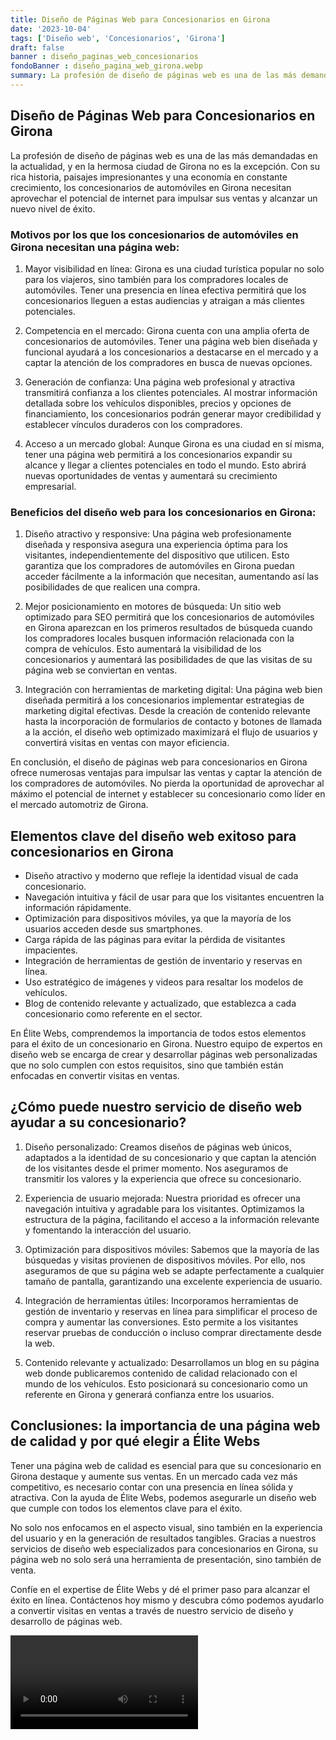 ```yaml
---
title: Diseño de Páginas Web para Concesionarios en Girona
date: '2023-10-04'
tags: ['Diseño web', 'Concesionarios', 'Girona']
draft: false
banner : diseño_paginas_web_concesionarios
fondoBanner : diseño_pagina_web_girona.webp
summary: La profesión de diseño de páginas web es una de las más demandadas en la actualidad, y en la hermosa ciudad de Girona no es la excepción. Con su rica historia, paisajes impresionantes y una economía en constante crecimiento, los concesionarios de automóviles en Girona necesitan aprovechar el potencial de internet para impulsar sus ventas y alcanzar un nuevo nivel de éxito.
---
```


## Diseño de Páginas Web para Concesionarios en Girona

La profesión de diseño de páginas web es una de las más demandadas en la actualidad, y en la hermosa ciudad de Girona no es la excepción. Con su rica historia, paisajes impresionantes y una economía en constante crecimiento, los concesionarios de automóviles en Girona necesitan aprovechar el potencial de internet para impulsar sus ventas y alcanzar un nuevo nivel de éxito.

### Motivos por los que los concesionarios de automóviles en Girona necesitan una página web:

1. Mayor visibilidad en línea: Girona es una ciudad turística popular no solo para los viajeros, sino también para los compradores locales de automóviles. Tener una presencia en línea efectiva permitirá que los concesionarios lleguen a estas audiencias y atraigan a más clientes potenciales.

2. Competencia en el mercado: Girona cuenta con una amplia oferta de concesionarios de automóviles. Tener una página web bien diseñada y funcional ayudará a los concesionarios a destacarse en el mercado y a captar la atención de los compradores en busca de nuevas opciones.

3. Generación de confianza: Una página web profesional y atractiva transmitirá confianza a los clientes potenciales. Al mostrar información detallada sobre los vehículos disponibles, precios y opciones de financiamiento, los concesionarios podrán generar mayor credibilidad y establecer vínculos duraderos con los compradores.

4. Acceso a un mercado global: Aunque Girona es una ciudad en sí misma, tener una página web permitirá a los concesionarios expandir su alcance y llegar a clientes potenciales en todo el mundo. Esto abrirá nuevas oportunidades de ventas y aumentará su crecimiento empresarial.

### Beneficios del diseño web para los concesionarios en Girona:

1. Diseño atractivo y responsive: Una página web profesionamente diseñada y responsiva asegura una experiencia óptima para los visitantes, independientemente del dispositivo que utilicen. Esto garantiza que los compradores de automóviles en Girona puedan acceder fácilmente a la información que necesitan, aumentando así las posibilidades de que realicen una compra.

2. Mejor posicionamiento en motores de búsqueda: Un sitio web optimizado para SEO permitirá que los concesionarios de automóviles en Girona aparezcan en los primeros resultados de búsqueda cuando los compradores locales busquen información relacionada con la compra de vehículos. Esto aumentará la visibilidad de los concesionarios y aumentará las posibilidades de que las visitas de su página web se conviertan en ventas.

3. Integración con herramientas de marketing digital: Una página web bien diseñada permitirá a los concesionarios implementar estrategias de marketing digital efectivas. Desde la creación de contenido relevante hasta la incorporación de formularios de contacto y botones de llamada a la acción, el diseño web optimizado maximizará el flujo de usuarios y convertirá visitas en ventas con mayor eficiencia.

En conclusión, el diseño de páginas web para concesionarios en Girona ofrece numerosas ventajas para impulsar las ventas y captar la atención de los compradores de automóviles. No pierda la oportunidad de aprovechar al máximo el potencial de internet y establecer su concesionario como líder en el mercado automotriz de Girona.

<GifSeo />

<Cta />

## Elementos clave del diseño web exitoso para concesionarios en Girona

- Diseño atractivo y moderno que refleje la identidad visual de cada concesionario.
- Navegación intuitiva y fácil de usar para que los visitantes encuentren la información rápidamente.
- Optimización para dispositivos móviles, ya que la mayoría de los usuarios acceden desde sus smartphones.
- Carga rápida de las páginas para evitar la pérdida de visitantes impacientes.
- Integración de herramientas de gestión de inventario y reservas en línea.
- Uso estratégico de imágenes y videos para resaltar los modelos de vehículos.
- Blog de contenido relevante y actualizado, que establezca a cada concesionario como referente en el sector.
    
En Élite Webs, comprendemos la importancia de todos estos elementos para el éxito de un concesionario en Girona. Nuestro equipo de expertos en diseño web se encarga de crear y desarrollar páginas web personalizadas que no solo cumplen con estos requisitos, sino que también están enfocadas en convertir visitas en ventas.

## ¿Cómo puede nuestro servicio de diseño web ayudar a su concesionario?

1. Diseño personalizado: Creamos diseños de páginas web únicos, adaptados a la identidad de su concesionario y que captan la atención de los visitantes desde el primer momento. Nos aseguramos de transmitir los valores y la experiencia que ofrece su concesionario.

2. Experiencia de usuario mejorada: Nuestra prioridad es ofrecer una navegación intuitiva y agradable para los visitantes. Optimizamos la estructura de la página, facilitando el acceso a la información relevante y fomentando la interacción del usuario.

3. Optimización para dispositivos móviles: Sabemos que la mayoría de las búsquedas y visitas provienen de dispositivos móviles. Por ello, nos aseguramos de que su página web se adapte perfectamente a cualquier tamaño de pantalla, garantizando una excelente experiencia de usuario.

4. Integración de herramientas útiles: Incorporamos herramientas de gestión de inventario y reservas en línea para simplificar el proceso de compra y aumentar las conversiones. Esto permite a los visitantes reservar pruebas de conducción o incluso comprar directamente desde la web.

5. Contenido relevante y actualizado: Desarrollamos un blog en su página web donde publicaremos contenido de calidad relacionado con el mundo de los vehículos. Esto posicionará su concesionario como un referente en Girona y generará confianza entre los usuarios.

## Conclusiones: la importancia de una página web de calidad y por qué elegir a Élite Webs

Tener una página web de calidad es esencial para que su concesionario en Girona destaque y aumente sus ventas. En un mercado cada vez más competitivo, es necesario contar con una presencia en línea sólida y atractiva. Con la ayuda de Élite Webs, podemos asegurarle un diseño web que cumple con todos los elementos clave para el éxito.

No solo nos enfocamos en el aspecto visual, sino también en la experiencia del usuario y en la generación de resultados tangibles. Gracias a nuestros servicios de diseño web especializados para concesionarios en Girona, su página web no solo será una herramienta de presentación, sino también de venta.

Confíe en el expertise de Élite Webs y dé el primer paso para alcanzar el éxito en línea. Contáctenos hoy mismo y descubra cómo podemos ayudarlo a convertir visitas en ventas a través de nuestro servicio de diseño y desarrollo de páginas web.

<Video />

<CtaBot job='Concesionarios' city='Girona'/>

<Gmaps query='Girona+españa+maps' />